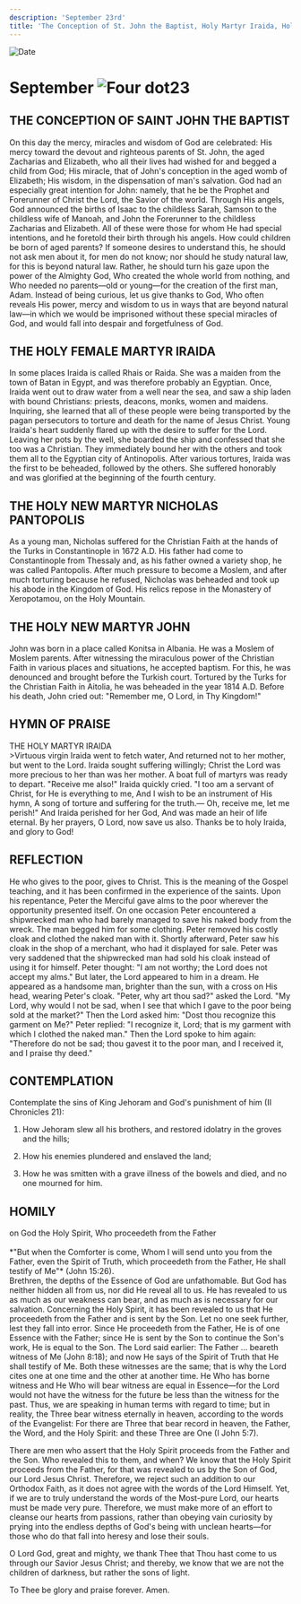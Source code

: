 ```yaml
---
description: 'September 23rd'
title: 'The Conception of St. John the Baptist, Holy Martyr Iraida, Holy New Martyr Nicholas Pantopolis, Holy New Martyr John'
---
```


<RunningHead />
<Image src="/title-imprint.png" height={68} width={50} alt="Date" className="title-imprint"/>

# <div id="date">September <Image className="four-dot" src="/four-dot.png" height={15} width={15} alt="Four dot" />23</div>

## THE CONCEPTION OF SAINT JOHN THE BAPTIST

On this day the mercy, miracles and wisdom of God are celebrated: His mercy toward the devout and righteous parents of St. John, the aged Zacharias and Elizabeth, who all their lives had wished for and begged a child from God; His miracle, that of John's conception in the aged womb of Elizabeth; His wisdom, in the dispensation of man's salvation. God had an especially great intention for John: namely, that he be the Prophet and Forerunner of Christ the Lord, the Savior of the world. Through His angels, God announced the births of Isaac to the childless Sarah, Samson to the childless wife of Manoah, and John the Forerunner to the childless Zacharias and Elizabeth. All of these were those for whom He had special intentions, and he foretold their birth through his angels. How could children be born of aged parents? If someone desires to understand this, he should not ask men about it, for men do not know; nor should he study natural law, for this is beyond natural law. Rather, he should turn his gaze upon the power of the Almighty God, Who created the whole world from nothing, and Who needed no parents—old or young—for the creation of the first man, Adam. Instead of being curious, let us give thanks to God, Who often reveals His power, mercy and wisdom to us in ways that are beyond natural law—in which we would be imprisoned without these special miracles of God, and would fall into despair and forgetfulness of God.

## THE HOLY FEMALE MARTYR IRAIDA

In some places Iraida is called Rhais or Raida. She was a maiden from the town of Batan in Egypt, and was therefore probably an Egyptian. Once, Iraida went out to draw water from a well near the sea, and saw a ship laden with bound Christians: priests, deacons, monks, women and maidens. Inquiring, she learned that all of these people were being transported by the pagan persecutors to torture and death for the name of Jesus Christ. Young Iraida's heart suddenly flared up with the desire to suffer for the Lord. Leaving her pots by the well, she boarded the ship and confessed that she too was a Christian. They immediately bound her with the others and took them all to the Egyptian city of Antinopolis. After various tortures, Iraida was the first to be beheaded, followed by the others. She suffered honorably and was glorified at the beginning of the fourth century.

## THE HOLY NEW MARTYR NICHOLAS PANTOPOLIS

As a young man, Nicholas suffered for the Christian Faith at the hands of the Turks in Constantinople in 1672 A.D. His father had come to Constantinople from Thessaly and, as his father owned a variety shop, he was called Pantopolis. After much pressure to become a Moslem, and after much torturing because he refused, Nicholas was beheaded and took up his abode in the Kingdom of God. His relics repose in the Monastery of Xeropotamou, on the Holy Mountain.

## THE HOLY NEW MARTYR JOHN

John was born in a place called Konitsa in Albania. He was a Moslem of Moslem parents. After witnessing the miraculous power of the Christian Faith in various places and situations, he accepted baptism. For this, he was denounced and brought before the Turkish court. Tortured by the Turks for the Christian Faith in Aitolia, he was beheaded in the year 1814 A.D. Before his death, John cried out: "Remember me, O Lord, in Thy Kingdom!"


## HYMN OF PRAISE
<div style={{textAlign:'center', color:'crimson', fontWeight:'bold'}}>
THE HOLY MARTYR IRAIDA
</div>
>Virtuous virgin Iraida went to fetch water,  
And returned not to her mother, but went to the Lord.  
Iraida sought suffering willingly;  
Christ the Lord was more precious to her than was her mother.  
A boat full of martyrs was ready to depart.  
"Receive me also!" Iraida quickly cried.  
"I too am a servant of Christ, for He is everything to me,   
And I wish to be an instrument of His hymn,   
A song of torture and suffering for the truth.—  
Oh, receive me, let me perish!"  
And Iraida perished for her God,  
And was made an heir of life eternal.  
By her prayers, O Lord, now save us also.  
Thanks be to holy Iraida, and glory to God!  


## REFLECTION

He who gives to the poor, gives to Christ. This is the meaning of the Gospel teaching, and it has been confirmed in the experience of the saints. Upon his repentance, Peter the Merciful gave alms to the poor wherever the opportunity presented itself. On one occasion Peter encountered a shipwrecked man who had barely managed to save his naked body from the wreck. The man begged him for some clothing. Peter removed his costly cloak and clothed the naked man with it. Shortly afterward, Peter saw his cloak in the shop of a merchant, who had it displayed for sale. Peter was very saddened that the shipwrecked man had sold his cloak instead of using it for himself. Peter thought: "I am not worthy; the Lord does not accept my alms." But later, the Lord appeared to him in a dream. He appeared as a handsome man, brighter than the sun, with a cross on His head, wearing Peter's cloak. "Peter, why art thou sad?" asked the Lord. "My Lord, why would I not be sad, when I see that which I gave to the poor being sold at the market?" Then the Lord asked him: "Dost thou recognize this garment on Me?" Peter replied: "I recognize it, Lord; that is my garment with which I clothed the naked man." Then the Lord spoke to him again: "Therefore do not be sad; thou gavest it to the poor man, and I received it, and I praise thy deed."


## CONTEMPLATION

Contemplate the sins of King Jehoram and God's punishment of him (II Chronicles 21):

1. How Jehoram slew all his brothers, and restored idolatry in the groves and the hills;

2. How his enemies plundered and enslaved the land;

3. How he was smitten with a grave illness of the bowels and died, and no one mourned for him.


## HOMILY
<div style={{textAlign:'center', color:'crimson', fontWeight:'bold'}}>
on God the Holy Spirit, Who proceedeth from the Father
</div>
<br />
<div style={{textAlign:'right'}}>
*"But when the Comforter is come, Whom I will send unto you from the Father, even the Spirit of Truth, which proceedeth from the Father, He shall testify of Me"* (John 15:26).
</div>
Brethren, the depths of the Essence of God are unfathomable. But God has neither hidden all from us, nor did He reveal all to us. He has revealed to us as much as our weakness can bear, and as much as is necessary for our salvation. Concerning the Holy Spirit, it has been revealed to us that He proceedeth from the Father and is sent by the Son. Let no one seek further, lest they fall into error. Since He proceedeth from the Father, He is of one Essence with the Father; since He is sent by the Son to continue the Son's work, He is equal to the Son. The Lord said earlier: The Father … beareth witness of Me (John 8:18); and now He says of the Spirit of Truth that He shall testify of Me. Both these witnesses are the same; that is why the Lord cites one at one time and the other at another time. He Who has borne witness and He Who will bear witness are equal in Essence—for the Lord would not have the witness for the future be less than the witness for the past. Thus, we are speaking in human terms with regard to time; but in reality, the Three bear witness eternally in heaven, according to the words of the Evangelist: For there are Three that bear record in heaven, the Father, the Word, and the Holy Spirit: and these Three are One (I John 5:7).

There are men who assert that the Holy Spirit proceeds from the Father and the Son. Who revealed this to them, and when? We know that the Holy Spirit proceeds from the Father, for that was revealed to us by the Son of God, our Lord Jesus Christ. Therefore, we reject such an addition to our Orthodox Faith, as it does not agree with the words of the Lord Himself. Yet, if we are to truly understand the words of the Most-pure Lord, our hearts must be made very pure. Therefore, we must make more of an effort to cleanse our hearts from passions, rather than obeying vain curiosity by prying into the endless depths of God's being with unclean hearts—for those who do that fall into heresy and lose their souls. 

O Lord God, great and mighty, we thank Thee that Thou hast come to us through our Savior Jesus Christ; and thereby, we know that we are not the children of darkness, but rather the sons of light.

To Thee be glory and praise forever. Amen.